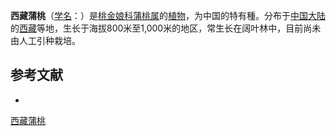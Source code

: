 {{Speciesbox
| name = 西藏蒲桃
| status = 
| status_system = 
| image = 
| genus = Syzygium
| species = xizangense
| authority = Chang et Miau
}}

'''西藏蒲桃'''（[[学名|学名]]：{{lang|la|''Syzygium xizangense''}}）是[[桃金娘科|桃金娘科]][[蒲桃属|蒲桃属]]的[[植物|植物]]，为中国的特有種。分布于[[中国大陆|中国大陆]]的[[西藏|西藏]]等地，生长于海拔800米至1,000米的地区，常生长在阔叶林中，目前尚未由人工引种栽培。

== 参考文献 ==
<div class="references-small">
* {{cite web| url =http://www.bioinfo.cn/db05/KmzwSpecies.php?action=view&id=13749| title =西藏蒲桃| work =《中国高等植物数据库全库》| publisher =中国科学院微生物研究所| author =昆明植物研究所| accessdate =2009-02-24| deadurl =yes| archiveurl =https://web.archive.org/web/20160305024533/http://www.bioinfo.cn/db05/KmzwSpecies.php?action=view&id=13749| archivedate =2016-03-05| df =}}
</div>
{{Taxonbar|from=Q15227867}}

{{DEFAULTSORT:Syzygium xizangense}}
[[Category:蒲桃属|西藏蒲桃]]


{{Myrtaceae-stub}}